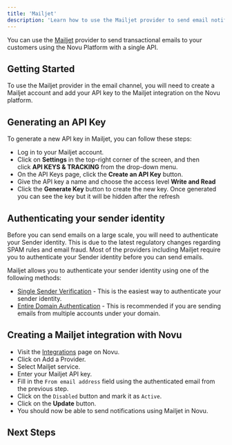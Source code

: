 ```yaml
---
title: 'Mailjet'
description: 'Learn how to use the Mailjet provider to send email notifications using Novu'
---
```



You can use the [Mailjet](https://mailjet.com/) provider to send transactional emails to your customers using the Novu Platform with a single API.

## Getting Started

To use the Mailjet provider in the email channel, you will need to create a Mailjet account and add your API key to the Mailjet integration on the Novu platform.

## Generating an API Key

To generate a new API key in Mailjet, you can follow these steps:

- Log in to your Mailjet account.
- Click on **Settings** in the top-right corner of the screen, and then click **API KEYS & TRACKING** from the drop-down menu.
- On the API Keys page, click the **Create an API Key** button.
- Give the API key a name and choose the access level **Write and Read**
- Click the **Generate Key** button to create the new key. Once generated you can see the key but it will be hidden after the refresh

## Authenticating your sender identity

Before you can send emails on a large scale, you will need to authenticate your Sender identity. This is due to the latest regulatory changes regarding SPAM rules and email fraud. Most of the providers including Mailjet require you to authenticate your Sender identity before you can send emails.

Mailjet allows you to authenticate your sender identity using one of the following methods:

- [Single Sender Verification](https://dev.mailjet.com/email/guides/senders-and-domains/#sender-validation) - This is the easiest way to authenticate your sender identity.
- [Entire Domain Authentication](https://dev.mailjet.com/email/guides/senders-and-domains/#spf-and-dkim-validation) - This is recommended if you are sending emails from multiple accounts under your domain.

## Creating a Mailjet integration with Novu

- Visit the [Integrations](https://dashboard-v2.novu.co/integrations?utm_campaign=docs-mailjet) page on Novu.
- Click on Add a Provider.
- Select Mailjet service.
- Enter your Mailjet API key.
- Fill in the `From email address` field using the authenticated email from the previous step.
- Click on the `Disabled` button and mark it as `Active`.
- Click on the **Update** button.
- You should now be able to send notifications using Mailjet in Novu.

## Next Steps

<EmailProviderNextSteps />